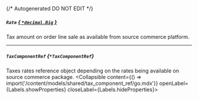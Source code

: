 {/* Autogenerated DO NOT EDIT  */}

##### `Rate` [*{ `*decimal.Big` }*](https://pkg.go.dev/github.com/ericlagergren/decimal#Big)
Tax amount on order line sale as available from source commerce platform.

---
##### `TaxComponentRef` *{`*TaxComponentRef`}*
Taxes rates reference object depending on the rates being available on source commerce package.
<Collapsible content={() => import('/content/models/shared/tax_component_ref/go.mdx')} openLabel={Labels.showProperties} closeLabel={Labels.hideProperties}>
</Collapsible>


